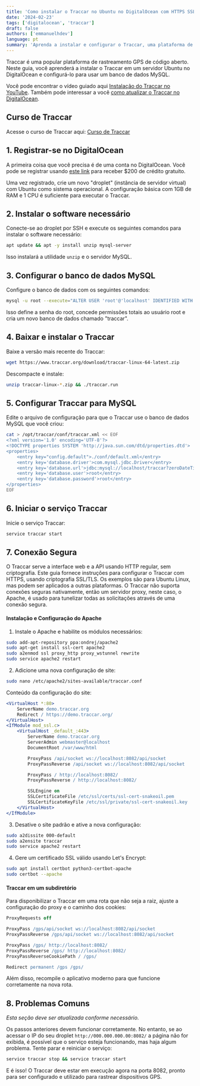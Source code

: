 ```yaml
---
title: 'Como instalar o Traccar no Ubuntu no DigitalOcean com HTTPS SSL'
date: '2024-02-23'
tags: ['digitalocean', 'traccar']
draft: false
authors: ['emmanuelhdev']
language: pt
summary: 'Aprenda a instalar e configurar o Traccar, uma plataforma de rastreamento GPS de código aberto, em um servidor Ubuntu no DigitalOcean com este guia detalhado.'
---
```

Traccar é uma popular plataforma de rastreamento GPS de código aberto. Neste guia, você aprenderá a instalar o Traccar em um servidor Ubuntu no DigitalOcean e configurá-lo para usar um banco de dados MySQL.

Você pode encontrar o vídeo guiado aqui [Instalação do Traccar no YouTube](https://www.youtube.com/watch?v=ZSVYhKHmXe8&list=PLjsxenlAapaC_gAQtYoUZa4tq5BhXdmWV&index=1). Também pode interessar a você [como atualizar o Traccar no DigitalOcean](https://www.youtube.com/watch?v=ZSVYhKHmXe8&list=PLjsxenlAapaC_gAQtYoUZa4tq5BhXdmWV&index=2).

## Curso de Traccar

Acesse o curso de Traccar aqui: [Curso de Traccar](/cursos/curso-de-traccar-desde-cero-hasta-avanzado)

## 1. Registrar-se no DigitalOcean

A primeira coisa que você precisa é de uma conta no DigitalOcean. Você pode se registrar usando [este link](https://m.do.co/c/5ac4ff8a5bab) para receber $200 de crédito gratuito.

Uma vez registrado, crie um novo "droplet" (instância de servidor virtual) com Ubuntu como sistema operacional. A configuração básica com 1GB de RAM e 1 CPU é suficiente para executar o Traccar.

## 2. Instalar o software necessário

Conecte-se ao droplet por SSH e execute os seguintes comandos para instalar o software necessário:

```bash
apt update && apt -y install unzip mysql-server
```

Isso instalará a utilidade `unzip` e o servidor MySQL.

## 3. Configurar o banco de dados MySQL

Configure o banco de dados com os seguintes comandos:

```bash
mysql -u root --execute="ALTER USER 'root'@'localhost' IDENTIFIED WITH mysql_native_password BY 'root'; GRANT ALL ON *.* TO 'root'@'localhost' WITH GRANT OPTION; FLUSH PRIVILEGES; CREATE DATABASE traccar;"
```

Isso define a senha do root, concede permissões totais ao usuário root e cria um novo banco de dados chamado "traccar".

## 4. Baixar e instalar o Traccar

Baixe a versão mais recente do Traccar:

```bash
wget https://www.traccar.org/download/traccar-linux-64-latest.zip
```

Descompacte e instale:

```bash
unzip traccar-linux-*.zip && ./traccar.run
```

## 5. Configurar Traccar para MySQL

Edite o arquivo de configuração para que o Traccar use o banco de dados MySQL que você criou:

```bash
cat > /opt/traccar/conf/traccar.xml << EOF
<?xml version='1.0' encoding='UTF-8'?>
<!DOCTYPE properties SYSTEM 'http://java.sun.com/dtd/properties.dtd'>
<properties>
    <entry key="config.default">./conf/default.xml</entry>
    <entry key='database.driver'>com.mysql.jdbc.Driver</entry>
    <entry key='database.url'>jdbc:mysql://localhost/traccar?zeroDateTimeBehavior=round&amp;serverTimezone=UTC&amp;allowPublicKeyRetrieval=true&amp;useSSL=false&amp;allowMultiQueries=true&amp;autoReconnect=true&amp;useUnicode=yes&amp;characterEncoding=UTF-8&amp;sessionVariables=sql_mode=''</entry>
    <entry key='database.user'>root</entry>
    <entry key='database.password'>root</entry>
</properties>
EOF
```

## 6. Iniciar o serviço Traccar

Inicie o serviço Traccar:

```bash
service traccar start
```

## 7. Conexão Segura

O Traccar serve a interface web e a API usando HTTP regular, sem criptografia. Este guia fornece instruções para configurar o Traccar com HTTPS, usando criptografia SSL/TLS. Os exemplos são para Ubuntu Linux, mas podem ser aplicados a outras plataformas. O Traccar não suporta conexões seguras nativamente, então um servidor proxy, neste caso, o Apache, é usado para tunelizar todas as solicitações através de uma conexão segura.

#### Instalação e Configuração do Apache

1. Instale o Apache e habilite os módulos necessários:

```bash
sudo add-apt-repository ppa:ondrej/apache2
sudo apt-get install ssl-cert apache2
sudo a2enmod ssl proxy_http proxy_wstunnel rewrite
sudo service apache2 restart
```

2. Adicione uma nova configuração de site:

```bash
sudo nano /etc/apache2/sites-available/traccar.conf
```

Conteúdo da configuração do site:

```apache
<VirtualHost *:80>
    ServerName demo.traccar.org
    Redirect / https://demo.traccar.org/
</VirtualHost>
<IfModule mod_ssl.c>
    <VirtualHost _default_:443>
        ServerName demo.traccar.org
        ServerAdmin webmaster@localhost
        DocumentRoot /var/www/html

        ProxyPass /api/socket ws://localhost:8082/api/socket
        ProxyPassReverse /api/socket ws://localhost:8082/api/socket

        ProxyPass / http://localhost:8082/
        ProxyPassReverse / http://localhost:8082/

        SSLEngine on
        SSLCertificateFile /etc/ssl/certs/ssl-cert-snakeoil.pem
        SSLCertificateKeyFile /etc/ssl/private/ssl-cert-snakeoil.key
    </VirtualHost>
</IfModule>
```

3. Desative o site padrão e ative a nova configuração:

```bash
sudo a2dissite 000-default
sudo a2ensite traccar
sudo service apache2 restart
```

4. Gere um certificado SSL válido usando Let's Encrypt:
```bash
sudo apt install certbot python3-certbot-apache
sudo certbot --apache
```

#### Traccar em um subdiretório

Para disponibilizar o Traccar em uma rota que não seja a raiz, ajuste a configuração do proxy e o caminho dos cookies:

```apache
ProxyRequests off

ProxyPass /gps/api/socket ws://localhost:8082/api/socket
ProxyPassReverse /gps/api/socket ws://localhost:8082/api/socket

ProxyPass /gps/ http://localhost:8082/
ProxyPassReverse /gps/ http://localhost:8082/
ProxyPassReverseCookiePath / /gps/

Redirect permanent /gps /gps/
```

Além disso, recompile o aplicativo moderno para que funcione corretamente na nova rota.

## 8. Problemas Comuns

_Esta seção deve ser atualizada conforme necessário._

Os passos anteriores devem funcionar corretamente. No entanto, se ao acessar o IP do seu droplet `http://000.000.000.00:8082/` a página não for exibida, é possível que o serviço esteja funcionando, mas haja algum problema. Tente parar e reiniciar o serviço:

```bash
service traccar stop && service traccar start
```

E é isso! O Traccar deve estar em execução agora na porta 8082, pronto para ser configurado e utilizado para rastrear dispositivos GPS.